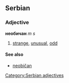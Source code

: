 ==Serbian==
===Adjective===
'''необичан''' ''m s''
#[[strange]], [[unusual]], [[odd]]
====See also====
*[[neobičan]]
[[Category:Serbian adjectives]]